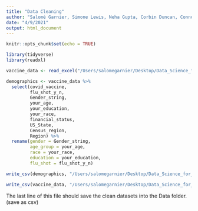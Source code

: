 ```yaml
---
title: "Data Cleaning"
author: "Salomé Garnier, Simone Lewis, Neha Gupta, Corbin Duncan, Connor Brown"
date: "4/9/2021"
output: html_document
---
```


```r
knitr::opts_chunk$set(echo = TRUE)

library(tidyverse)
library(readxl)
```


```r
vaccine_data <- read_excel("/Users/salomegarnier/Desktop/Data_Science_for_Politics/US_vaccine_attitudes/Data/COVID_vaccine_data.xlsx")

demographics <- vaccine_data %>%
  select(covid_vaccine, 
         flu_shot_y_n,	
         Gender_string,	
         your_age,	
         your_education,	
         your_race, 
         financial_status,	
         US_State, 
         Census_region, 
         Region) %>% 
  rename(gender = Gender_string, 
         age_group = your_age, 
         race = your_race, 
         education = your_education, 
         flu_shot = flu_shot_y_n) 

write_csv(demographics, "/Users/salomegarnier/Desktop/Data_Science_for_Politics/US_vaccine_attitudes/Data/demographics.csv")

write_csv(vaccine_data, "/Users/salomegarnier/Desktop/Data_Science_for_Politics/US_vaccine_attitudes/Data/vaccine_data.csv")

```






The last line of this file should save the clean datasets into the Data folder. (save as csv)

